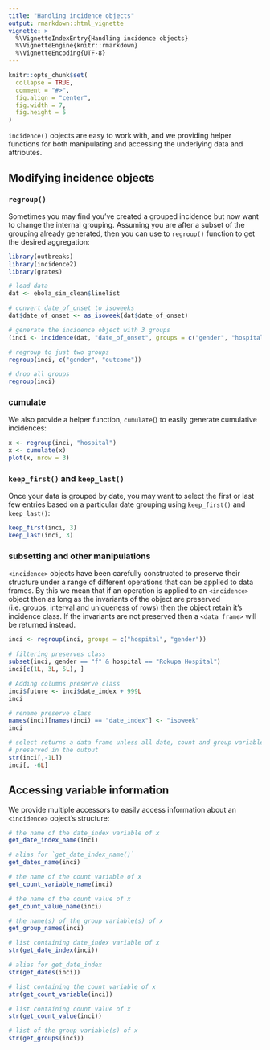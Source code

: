 ```yaml
---
title: "Handling incidence objects"
output: rmarkdown::html_vignette
vignette: >
  %\VignetteIndexEntry{Handling incidence objects}
  %\VignetteEngine{knitr::rmarkdown}
  %\VignetteEncoding{UTF-8}
---
```


```r
knitr::opts_chunk$set(
  collapse = TRUE,
  comment = "#>",
  fig.align = "center",
  fig.width = 7,
  fig.height = 5
)
```

`incidence()` objects are easy to work with, and we providing helper functions
for both manipulating and accessing the underlying data and attributes.

## Modifying incidence objects

### `regroup()`
Sometimes you may find you've created a grouped incidence but now want to change
the internal grouping. Assuming you are after a subset of the grouping already
generated, then you can use to `regroup()` function to get the desired
aggregation:

```r
library(outbreaks)
library(incidence2)
library(grates)

# load data
dat <- ebola_sim_clean$linelist

# convert date_of_onset to isoweeks
dat$date_of_onset <- as_isoweek(dat$date_of_onset)

# generate the incidence object with 3 groups
(inci <- incidence(dat, "date_of_onset", groups = c("gender", "hospital", "outcome")))

# regroup to just two groups
regroup(inci, c("gender", "outcome"))

# drop all groups
regroup(inci)
```

### cumulate
We also provide a helper function, `cumulate`() to easily generate cumulative 
incidences:

```r
x <- regroup(inci, "hospital")
x <- cumulate(x)
plot(x, nrow = 3)
```

### `keep_first()` and `keep_last()`
Once your data is grouped by date, you may want to select the first or last few
entries based on a particular date grouping using `keep_first()` and
`keep_last()`:

```r
keep_first(inci, 3)
keep_last(inci, 3)
```

### subsetting and other manipulations
`<incidence>` objects have been carefully constructed to preserve their
structure under a range of different operations that can be applied to data
frames. By this we mean that if an operation is applied to an `<incidence>`
object then as long as the invariants of the object are preserved (i.e. groups,
interval and uniqueness of rows) then the object retain it's incidence class.
If the invariants are not preserved then a `<data frame>` will be returned
instead.

```r
inci <- regroup(inci, groups = c("hospital", "gender"))

# filtering preserves class
subset(inci, gender == "f" & hospital == "Rokupa Hospital")
inci[c(1L, 3L, 5L), ]

# Adding columns preserve class
inci$future <- inci$date_index + 999L
inci

# rename preserve class
names(inci)[names(inci) == "date_index"] <- "isoweek"
inci

# select returns a data frame unless all date, count and group variables are
# preserved in the output
str(inci[,-1L])
inci[, -6L]
```

## Accessing variable information

We provide multiple accessors to easily access information about an
`<incidence>` object's structure:

```r
# the name of the date_index variable of x
get_date_index_name(inci)

# alias for `get_date_index_name()`
get_dates_name(inci)

# the name of the count variable of x
get_count_variable_name(inci)

# the name of the count value of x
get_count_value_name(inci)

# the name(s) of the group variable(s) of x
get_group_names(inci)

# list containing date_index variable of x
str(get_date_index(inci))

# alias for get_date_index
str(get_dates(inci))

# list containing the count variable of x
str(get_count_variable(inci))

# list containing count value of x
str(get_count_value(inci))

# list of the group variable(s) of x
str(get_groups(inci)) 
```
